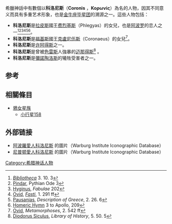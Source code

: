 {{Infobox deity|type=Greek
| name =科洛尼斯
|script=Κορωνίς|script_name=古希腊语}}
希臘神話中有數個以'''科洛尼斯'''（'''Coronis''' ，'''Κορωνίς'''）為名的人物，因其不同意义而具有多重艺术形象，也是[[金牛座|金牛座]][[毕星团|毕星团]]的溯源之一。這些人物包括：

* '''科洛尼斯'''是[[拉皮斯人|拉皮斯]]國王[[费烈基斯|费烈基斯]]（Phlegyas）的女兒，也是[[阿波罗|阿波罗]]的恋人之一<ref>''[[書庫|Bibliotheca]]'' 3. 10. 3</ref><ref>[[Pindar|Pindar]], Pythian Ode 3</ref><ref>[[许癸努斯|Hyginus]], ''Fabulae'' 202</ref><ref>[[Ovid|Ovid]], ''[[Fasti|Fasti]]'', 1. 291 ff</ref><ref>[[保萨尼亚斯|Pausanias]], ''Description of Greece'', 2. 26. 6</ref><ref>[[荷马史诗|Homeric Hymn]] 3 to Apollo, 209</ref>。
* '''科洛尼斯'''是[[福基斯州|福基斯]]國王[[克盧尼伍斯|克盧尼伍斯]]（Coronaeus）的女兒<ref>[[Ovid|Ovid]], ''Metamorphoses'', 2. 542 ff</ref>。
* '''科洛尼斯'''是[[许阿得斯|许阿得斯]]之一。
* '''科洛尼斯'''是曾被[[色雷斯|色雷斯]]人強暴的[[迈那得斯|迈那得斯]]<ref>[[Diodorus_Siculus|Diodorus Siculus]], ''Library of History'', 5. 50. 5</ref> 。
* '''科洛尼斯'''是[[彌諾陶洛斯|彌諾陶洛斯]]的犧牲受害者之一。

== 参考 ==
{{reflist}}

== 相關條目 ==
*[[鴉女星族|鴉女星族]]
**[[小行星158|小行星158]]

==外部链接==
{{Commons category|Coronis}}
* [http://warburg.sas.ac.uk/vpc/VPC_search/subcats.php?cat_1=5&cat_2=356 阿波羅愛人科洛尼斯] {{Wayback|url=http://warburg.sas.ac.uk/vpc/VPC_search/subcats.php?cat_1=5&cat_2=356 |date=20160304061225 }}的圖片（Warburg Institute Iconographic Database）
* [http://warburg.sas.ac.uk/vpc/VPC_search/subcats.php?cat_1=5&cat_2=737 尼普顿愛人科洛尼斯] {{Wayback|url=http://warburg.sas.ac.uk/vpc/VPC_search/subcats.php?cat_1=5&cat_2=737 |date=20160304024552 }}的圖片（Warburg Institute Iconographic Database）

[[Category:希腊神话人物|Category:希腊神话人物]]

{{古希腊}}
{{神话小作品}}